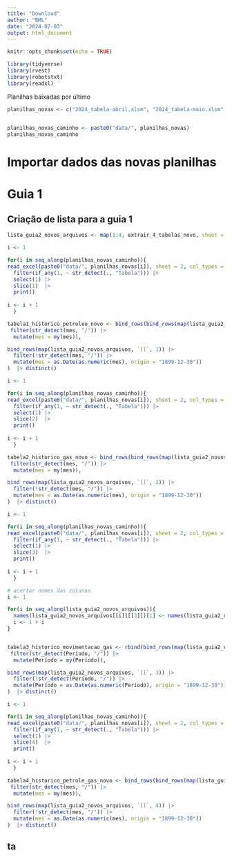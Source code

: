 ```yaml
---
title: "Download"
author: "BML"
date: "2024-07-03"
output: html_document
---
```


```r
knitr::opts_chunk$set(echo = TRUE)
```

```r
library(tidyverse)
library(rvest)
library(robotstxt)
library(readxl)
```

Planilhas baixadas por último

```r
planilhas_novas <- c("2024_tabela-abril.xlsm", "2024_tabela-maio.xlsm", "2024_tabela-junho.xlsm", "2020-06-boletim.xlsm")
  
```

```r
planilhas_novas_caminho <- paste0("data/", planilhas_novas)
planilhas_novas_caminho

```

# Importar dados das novas planilhas

# Guia 1

## Criação de lista para a guia 1

```r
lista_guia2_novos_arquivos <- map(1:4, extrair_4_tabelas_novo, sheet = 2)
```

```r
i <- 1

for(i in seq_along(planilhas_novas_caminho)){
read_excel(paste0("data/", planilhas_novas[i]), sheet = 2, col_types = "text",  .name_repair = "unique_quiet") |> 
  filter(if_any(1, ~ str_detect(., "Tabela"))) |> 
  select(1) |> 
  slice(1)  |> 
  print()  
    
i <- i + 1
  }


```

```r
tabela1_historico_petroleo_novo <- bind_rows(bind_rows(map(lista_guia2_novos_arquivos, `[[`, 1)) |> 
 filter(str_detect(mes, "/")) |> 
  mutate(mes = my(mes)),

bind_rows(map(lista_guia2_novos_arquivos, `[[`, 1)) |> 
  filter(!str_detect(mes, "/")) |> 
  mutate(mes = as.Date(as.numeric(mes), origin = "1899-12-30"))
)  |> distinct()

```
```r
i <- 1

for(i in seq_along(planilhas_novas_caminho)){
read_excel(paste0("data/", planilhas_novas[i]), sheet = 2, col_types = "text",  .name_repair = "unique_quiet") |> 
  filter(if_any(1, ~ str_detect(., "Tabela"))) |> 
  select(1) |> 
  slice(2)  |> 
  print()  
    
i <- i + 1
  }


```

```r
tabela2_historico_gas_novo <- bind_rows(bind_rows(map(lista_guia2_novos_arquivos, `[[`, 2)) |> 
 filter(str_detect(mes, "/")) |> 
  mutate(mes = my(mes)),

bind_rows(map(lista_guia2_novos_arquivos, `[[`, 2)) |> 
  filter(!str_detect(mes, "/")) |> 
  mutate(mes = as.Date(as.numeric(mes), origin = "1899-12-30"))
)  |> distinct()

```


```r
i <- 1

for(i in seq_along(planilhas_novas_caminho)){
read_excel(paste0("data/", planilhas_novas[i]), sheet = 2, col_types = "text",  .name_repair = "unique_quiet") |> 
  filter(if_any(1, ~ str_detect(., "Tabela"))) |> 
  select(1) |> 
  slice(3)  |> 
  print()  
    
i <- i + 1
  }


```

```r
# acertar nomes das colunas
i <- 1

for(i in seq_along(lista_guia2_novos_arquivos)){
  names(lista_guia2_novos_arquivos[[i]][[3]])[1] <- names(lista_guia2_novos_arquivos[[4]][[3]])[1]
  i <- 1 + i
}



```


```r
tabela3_historico_movimentacao_gas <- rbind(bind_rows(map(lista_guia2_novos_arquivos, `[[`, 3)) |> 
 filter(str_detect(Período, "/")) |> 
  mutate(Período = my(Período)),

bind_rows(map(lista_guia2_novos_arquivos, `[[`, 3)) |> 
  filter(!str_detect(Período, "/")) |> 
  mutate(Período = as.Date(as.numeric(Período), origin = "1899-12-30"))
)  |> distinct()

```

```r
i <- 1

for(i in seq_along(planilhas_novas_caminho)){
read_excel(paste0("data/", planilhas_novas[i]), sheet = 2, col_types = "text",  .name_repair = "unique_quiet") |> 
  filter(if_any(1, ~ str_detect(., "Tabela"))) |> 
  select(1) |> 
  slice(4)  |> 
  print()  
    
i <- i + 1
  }
```

```r
tabela4_historico_petrole_gas_novo <- bind_rows(bind_rows(map(lista_guia2_novos_arquivos, `[[`, 4)) |> 
 filter(str_detect(mes, "/")) |> 
  mutate(mes = my(mes)),

bind_rows(map(lista_guia2_novos_arquivos, `[[`, 4)) |> 
  filter(!str_detect(mes, "/")) |> 
  mutate(mes = as.Date(as.numeric(mes), origin = "1899-12-30"))
)  |> distinct()

```

## ta